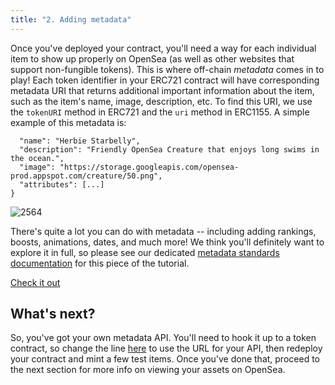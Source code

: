 ```yaml
---
title: "2. Adding metadata"
---
```


Once you've deployed your contract, you'll need a way for each individual item to show up properly on OpenSea (as well as other websites that support non-fungible tokens). This is where off-chain _metadata_ comes in to play! Each token identifier in your ERC721 contract will have corresponding metadata URI that returns additional important information about the item, such as the item's name, image, description, etc. To find this URI, we use the `tokenURI` method in ERC721 and the `uri` method in ERC1155\. A simple example of this metadata is:


```{
  "name": "Herbie Starbelly",
  "description": "Friendly OpenSea Creature that enjoys long swims in the ocean.",
  "image": "https://storage.googleapis.com/opensea-prod.appspot.com/creature/50.png",
  "attributes": [...]
}

```

![2564](/images/2d0feb5-Screen_Shot_2021-08-05_at_4.31.45_PM.png "Screen Shot 2021-08-05 at 4.31.45 PM.png") 

There's quite a lot you can do with metadata -- including adding rankings, boosts, animations, dates, and much more! We think you'll definitely want to explore it in full, so please see our dedicated [metadata standards documentation](/docs/metadata-standards) for this piece of the tutorial. 

[Check it out](/v1.0/docs/metadata-standards)

## What's next?

So, you've got your own metadata API. You'll need to hook it up to a token contract, so change the line [here](https://github.com/ProjectOpenSea/opensea-creatures/blob/a0db5ede13ffb2d43b3ebfc2c50f99968f0d1bbb/contracts/Creature.sol#L14) to use the URL for your API, then redeploy your contract and mint a few test items. Once you've done that, proceed to the next section for more info on viewing your assets on OpenSea.